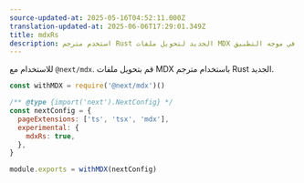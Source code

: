 ```yaml
---
source-updated-at: 2025-05-16T04:52:11.000Z
translation-updated-at: 2025-06-06T17:29:01.349Z
title: mdxRs
description: استخدم مترجم Rust الجديد لتحويل ملفات MDX في موجه التطبيق (App Router).
---
```


للاستخدام مع `@next/mdx`. قم بتحويل ملفات MDX باستخدام مترجم Rust الجديد.

```js filename="next.config.js"
const withMDX = require('@next/mdx')()

/** @type {import('next').NextConfig} */
const nextConfig = {
  pageExtensions: ['ts', 'tsx', 'mdx'],
  experimental: {
    mdxRs: true,
  },
}

module.exports = withMDX(nextConfig)
```